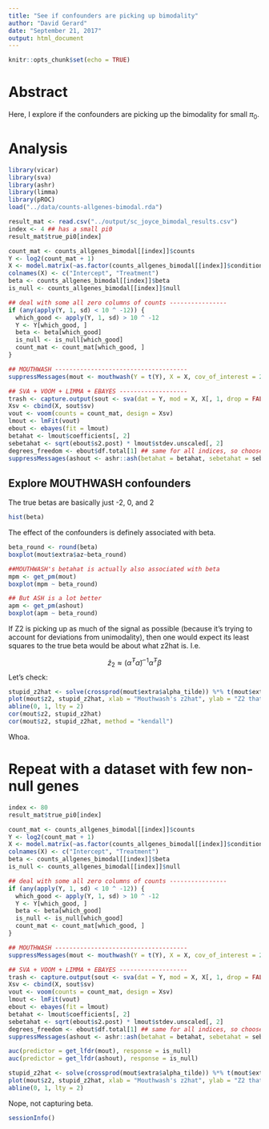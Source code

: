 ```yaml
---
title: "See if confounders are picking up bimodality"
author: "David Gerard"
date: "September 21, 2017"
output: html_document
---
```


```r
knitr::opts_chunk$set(echo = TRUE)
```

# Abstract

Here, I explore if the confounders are picking up the bimodality for small $\pi_0$.

# Analysis

```r
library(vicar)
library(sva)
library(ashr)
library(limma)
library(pROC)
load("../data/counts-allgenes-bimodal.rda")
```

```r
result_mat <- read.csv("../output/sc_joyce_bimodal_results.csv")
index <- 4 ## has a small pi0
result_mat$true_pi0[index]
```

```r
count_mat <- counts_allgenes_bimodal[[index]]$counts
Y <- log2(count_mat + 1)
X <- model.matrix(~as.factor(counts_allgenes_bimodal[[index]]$condition))
colnames(X) <- c("Intercept", "Treatment")
beta <- counts_allgenes_bimodal[[index]]$beta
is_null <- counts_allgenes_bimodal[[index]]$null

## deal with some all zero columns of counts ----------------
if (any(apply(Y, 1, sd) < 10 ^ -12)) {
  which_good <- apply(Y, 1, sd) > 10 ^ -12
  Y <- Y[which_good, ] 
  beta <- beta[which_good]
  is_null <- is_null[which_good]
  count_mat <- count_mat[which_good, ]
}

## MOUTHWASH -------------------------------------
suppressMessages(mout <- mouthwash(Y = t(Y), X = X, cov_of_interest = 2, detailed_output = TRUE))

## SVA + VOOM + LIMMA + EBAYES -------------------
trash <- capture.output(sout <- sva(dat = Y, mod = X, X[, 1, drop = FALSE]))
Xsv <- cbind(X, sout$sv)
vout <- voom(counts = count_mat, design = Xsv)
lmout <- lmFit(vout)
ebout <- ebayes(fit = lmout)
betahat <- lmout$coefficients[, 2]
sebetahat <- sqrt(ebout$s2.post) * lmout$stdev.unscaled[, 2]
degrees_freedom <- ebout$df.total[1] ## same for all indices, so choose first
suppressMessages(ashout <- ashr::ash(betahat = betahat, sebetahat = sebetahat, df = degrees_freedom))
```

## Explore MOUTHWASH confounders

The true betas are basically just -2, 0, and 2
```r
hist(beta)
```

The effect of the confounders is definely associated with beta.
```r
beta_round <- round(beta)
boxplot(mout$extra$az~beta_round)
```


```r
##MOUTHWASH's betahat is actually also associated with beta
mpm <- get_pm(mout)
boxplot(mpm ~ beta_round)
```


```r
## But ASH is a lot better
apm <- get_pm(ashout)
boxplot(apm ~ beta_round)
```


If Z2 is picking up as much of the signal as possible (because it's trying to account for deviations from unimodality), then one would expect its least squares to the true beta would be about what z2hat is. I.e.

$$
\hat{z}_2 \approx (\tilde{\alpha}^T\tilde{\alpha})^{-1}\tilde{\alpha}^T\beta
$$
Let's check:

```r
stupid_z2hat <- solve(crossprod(mout$extra$alpha_tilde)) %*% t(mout$extra$alpha_tilde) %*% beta
plot(mout$z2, stupid_z2hat, xlab = "Mouthwash's z2hat", ylab = "Z2 that absorbs as much beta has possible")
abline(0, 1, lty = 2)
cor(mout$z2, stupid_z2hat)
cor(mout$z2, stupid_z2hat, method = "kendall")
```

Whoa.


# Repeat with a dataset with few non-null genes

```r
index <- 80
result_mat$true_pi0[index]
```

```r
count_mat <- counts_allgenes_bimodal[[index]]$counts
Y <- log2(count_mat + 1)
X <- model.matrix(~as.factor(counts_allgenes_bimodal[[index]]$condition))
colnames(X) <- c("Intercept", "Treatment")
beta <- counts_allgenes_bimodal[[index]]$beta
is_null <- counts_allgenes_bimodal[[index]]$null

## deal with some all zero columns of counts ----------------
if (any(apply(Y, 1, sd) < 10 ^ -12)) {
  which_good <- apply(Y, 1, sd) > 10 ^ -12
  Y <- Y[which_good, ] 
  beta <- beta[which_good]
  is_null <- is_null[which_good]
  count_mat <- count_mat[which_good, ]
}

## MOUTHWASH -------------------------------------
suppressMessages(mout <- mouthwash(Y = t(Y), X = X, cov_of_interest = 2, detailed_output = TRUE))

## SVA + VOOM + LIMMA + EBAYES -------------------
trash <- capture.output(sout <- sva(dat = Y, mod = X, X[, 1, drop = FALSE]))
Xsv <- cbind(X, sout$sv)
vout <- voom(counts = count_mat, design = Xsv)
lmout <- lmFit(vout)
ebout <- ebayes(fit = lmout)
betahat <- lmout$coefficients[, 2]
sebetahat <- sqrt(ebout$s2.post) * lmout$stdev.unscaled[, 2]
degrees_freedom <- ebout$df.total[1] ## same for all indices, so choose first
suppressMessages(ashout <- ashr::ash(betahat = betahat, sebetahat = sebetahat, df = degrees_freedom))
```

```r
auc(predictor = get_lfdr(mout), response = is_null)
auc(predictor = get_lfdr(ashout), response = is_null)
```

```r
stupid_z2hat <- solve(crossprod(mout$extra$alpha_tilde)) %*% t(mout$extra$alpha_tilde) %*% beta
plot(mout$z2, stupid_z2hat, xlab = "Mouthwash's z2hat", ylab = "Z2 that absorbs as much beta has possible")
abline(0, 1, lty = 2)
```

Nope, not capturing beta.


```r
sessionInfo()
```
